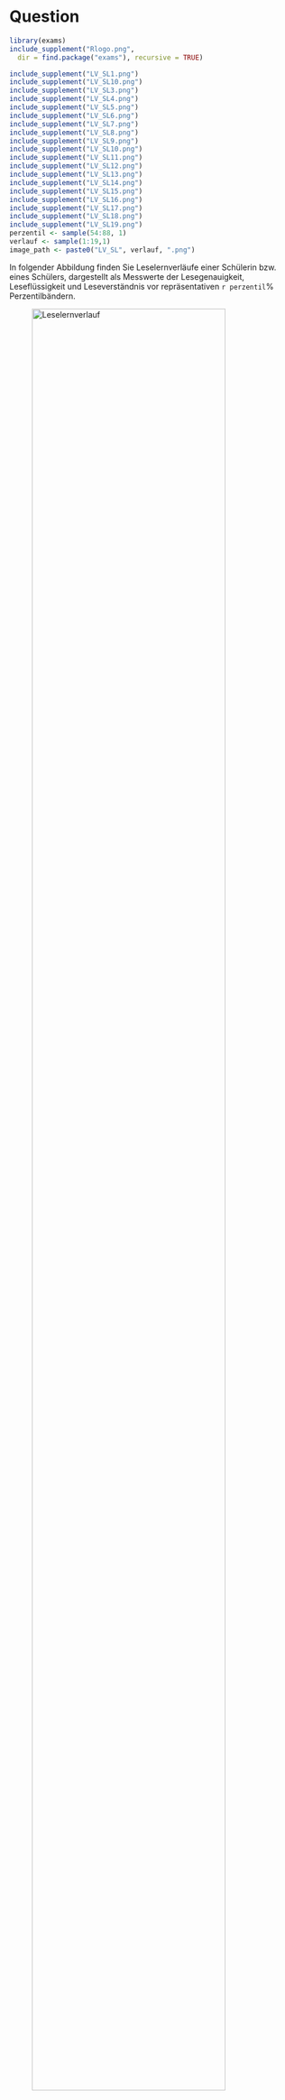 Question
========
```r
library(exams)
include_supplement("Rlogo.png",
  dir = find.package("exams"), recursive = TRUE)

include_supplement("LV_SL1.png")
include_supplement("LV_SL10.png")
include_supplement("LV_SL3.png")
include_supplement("LV_SL4.png")
include_supplement("LV_SL5.png")
include_supplement("LV_SL6.png")
include_supplement("LV_SL7.png")
include_supplement("LV_SL8.png")
include_supplement("LV_SL9.png")
include_supplement("LV_SL10.png")
include_supplement("LV_SL11.png")
include_supplement("LV_SL12.png")
include_supplement("LV_SL13.png")
include_supplement("LV_SL14.png")
include_supplement("LV_SL15.png")
include_supplement("LV_SL16.png")
include_supplement("LV_SL17.png")
include_supplement("LV_SL18.png")
include_supplement("LV_SL19.png")
perzentil <- sample(54:88, 1)
verlauf <- sample(1:19,1)
image_path <- paste0("LV_SL", verlauf, ".png")
```



In folgender Abbildung finden Sie Leselernverläufe einer Schülerin bzw. eines Schülers, dargestellt als Messwerte der Lesegenauigkeit, Leseflüssigkeit und Leseverständnis vor repräsentativen `r perzentil`% Perzentilbändern.

![Leselernverlauf](`r image_path`){width=90%}


1. Beschreiben Sie die Leselernverläufe der Schülerin bzw. des Schülers unter Verwendung der individuellen **und** der sozialen Bezugsnorm.
2. Erläutern Sie, welche diagnostischen Schlüsse Sie aus den Leselernverläufen ziehen können.
3. Beschreiben Sie eine evidenzbasierte Methode zur Förderung des Schülers bzw. der Schülerin


Meta-information
================
extype: string
exsolution: nil
exname: regression essay
exstringtype: essay
exextra[essay,logical]: TRUE
exextra[essay_fieldlines,numeric]: 5
exextra[essay_attachments,numeric]: 0
exextra[essay_attachmentsrequired,logical]: FALSE
exmaxchars: 1000, 10, 50
